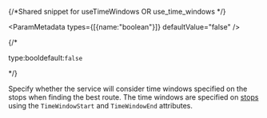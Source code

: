 {/*Shared snippet for useTimeWindows OR use_time_windows */} 


<ParamMetadata types={[{name:"boolean"}]} defaultValue="false" />

{/* <p class="space-x-2"><span class="font-sm text-color-3">type:bool</span><span class="font-bold text-[#6d29cc]">default:`false`</span></p> */}

Specify whether the service will consider time windows specified on the stops when finding the best route. The time windows are specified on [stops](#stops) using the `TimeWindowStart` and `TimeWindowEnd` attributes.